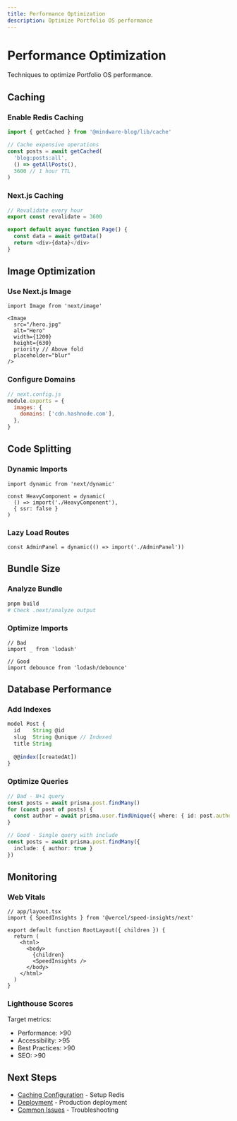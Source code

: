 ```yaml
---
title: Performance Optimization
description: Optimize Portfolio OS performance
---
```


# Performance Optimization

Techniques to optimize Portfolio OS performance.

## Caching

### Enable Redis Caching

```typescript
import { getCached } from '@mindware-blog/lib/cache'

// Cache expensive operations
const posts = await getCached(
  'blog:posts:all',
  () => getAllPosts(),
  3600 // 1 hour TTL
)
```

### Next.js Caching

```typescript
// Revalidate every hour
export const revalidate = 3600

export default async function Page() {
  const data = await getData()
  return <div>{data}</div>
}
```

## Image Optimization

### Use Next.js Image

```tsx
import Image from 'next/image'

<Image
  src="/hero.jpg"
  alt="Hero"
  width={1200}
  height={630}
  priority // Above fold
  placeholder="blur"
/>
```

### Configure Domains

```js
// next.config.js
module.exports = {
  images: {
    domains: ['cdn.hashnode.com'],
  },
}
```

## Code Splitting

### Dynamic Imports

```tsx
import dynamic from 'next/dynamic'

const HeavyComponent = dynamic(
  () => import('./HeavyComponent'),
  { ssr: false }
)
```

### Lazy Load Routes

```tsx
const AdminPanel = dynamic(() => import('./AdminPanel'))
```

## Bundle Size

### Analyze Bundle

```bash
pnpm build
# Check .next/analyze output
```

### Optimize Imports

```tsx
// Bad
import _ from 'lodash'

// Good
import debounce from 'lodash/debounce'
```

## Database Performance

### Add Indexes

```typescript
model Post {
  id    String @id
  slug  String @unique // Indexed
  title String
  
  @@index([createdAt])
}
```

### Optimize Queries

```typescript
// Bad - N+1 query
const posts = await prisma.post.findMany()
for (const post of posts) {
  const author = await prisma.user.findUnique({ where: { id: post.authorId }})
}

// Good - Single query with include
const posts = await prisma.post.findMany({
  include: { author: true }
})
```

## Monitoring

### Web Vitals

```tsx
// app/layout.tsx
import { SpeedInsights } from '@vercel/speed-insights/next'

export default function RootLayout({ children }) {
  return (
    <html>
      <body>
        {children}
        <SpeedInsights />
      </body>
    </html>
  )
}
```

### Lighthouse Scores

Target metrics:
- Performance: >90
- Accessibility: >95
- Best Practices: >90
- SEO: >90

## Next Steps

- [Caching Configuration](/docs/setup/caching) - Setup Redis
- [Deployment](/docs/setup/deployment) - Production deployment
- [Common Issues](/docs/troubleshooting/common-issues) - Troubleshooting
